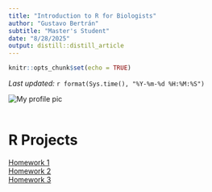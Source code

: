 ```yaml
---
title: "Introduction to R for Biologists"
author: "Gustavo Bertrán"
subtitle: "Master's Student"
date: "8/28/2025"
output: distill::distill_article
---
```


```r
knitr::opts_chunk$set(echo = TRUE)
```
*Last updated:* `r format(Sys.time(), "%Y-%m-%d %H:%M:%S")`  



![My profile pic](C:/Users/gbert/OneDrive/Documents/Intro R/Profile_Pic.jpg)<br><br> 

# R Projects

[Homework 1](assignments/homework1/project1.html)  
[Homework 2](assignments/homework1/project-2.html)  
[Homework 3](assignments/homework1/project3.html)